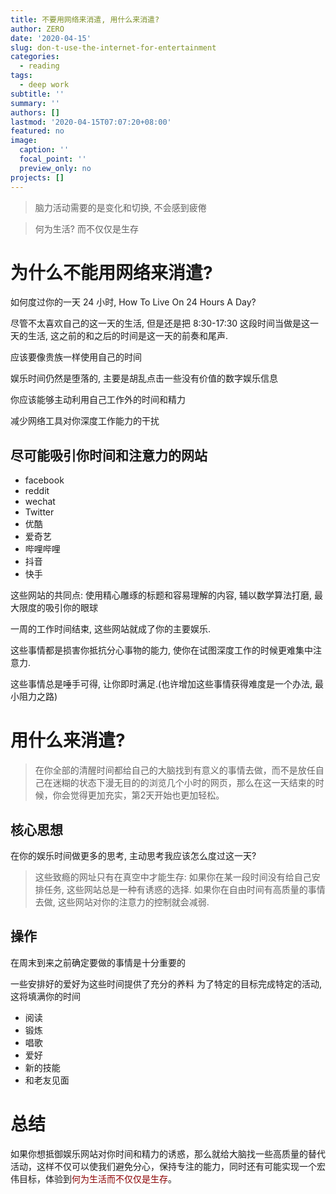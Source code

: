 ```yaml
---
title: 不要用网络来消遣, 用什么来消遣?
author: ZERO
date: '2020-04-15'
slug: don-t-use-the-internet-for-entertainment
categories:
  - reading
tags:
  - deep work
subtitle: ''
summary: ''
authors: []
lastmod: '2020-04-15T07:07:20+08:00'
featured: no
image:
  caption: ''
  focal_point: ''
  preview_only: no
projects: []
---
```


> 脑力活动需要的是变化和切换, 不会感到疲倦

> 何为生活? 而不仅仅是生存

# 为什么不能用网络来消遣?

如何度过你的一天 24 小时, How To Live On 24 Hours A Day? 

尽管不太喜欢自己的这一天的生活, 但是还是把 8:30-17:30 这段时间当做是这一天的生活, 这之前的和之后的时间是这一天的前奏和尾声.


应该要像贵族一样使用自己的时间


娱乐时间仍然是堕落的, 主要是胡乱点击一些没有价值的数字娱乐信息

你应该能够主动利用自己工作外的时间和精力

减少网络工具对你深度工作能力的干扰

## 尽可能吸引你时间和注意力的网站

+ facebook
+ reddit
+ wechat
+ Twitter
+ 优酷
+ 爱奇艺
+ 哔哩哔哩
+ 抖音
+ 快手


这些网站的共同点: 使用精心雕琢的标题和容易理解的内容, 辅以数学算法打磨, 最大限度的吸引你的眼球

一周的工作时间结束, 这些网站就成了你的主要娱乐. 

这些事情都是损害你抵抗分心事物的能力, 使你在试图深度工作的时候更难集中注意力.

这些事情总是唾手可得, 让你即时满足.(也许增加这些事情获得难度是一个办法, 最小阻力之路)




# 用什么来消遣?

> 在你全部的清醒时间都给自己的大脑找到有意义的事情去做，而不是放任自己在迷糊的状态下漫无目的的浏览几个小时的网页，那么在这一天结束的时候，你会觉得更加充实，第2天开始也更加轻松。


## 核心思想


在你的娱乐时间做更多的思考, 主动思考我应该怎么度过这一天?

> 这些致瘾的网址只有在真空中才能生存: 如果你在某一段时间没有给自己安排任务, 这些网站总是一种有诱惑的选择. 如果你在自由时间有高质量的事情去做, 这些网站对你的注意力的控制就会减弱.


## 操作

在周末到来之前确定要做的事情是十分重要的

一些安排好的爱好为这些时间提供了充分的养料
为了特定的目标完成特定的活动, 这将填满你的时间

+ 阅读
+ 锻炼
+ 唱歌
+ 爱好
+ 新的技能
+ 和老友见面

# 总结

如果你想抵御娱乐网站对你时间和精力的诱惑，那么就给大脑找一些高质量的替代活动，这样不仅可以使我们避免分心，保持专注的能力，同时还有可能实现一个宏伟目标，体验到<font color="darkred">何为生活而不仅仅是生存</font>。









